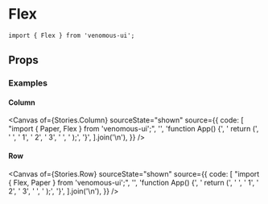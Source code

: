 
<Meta of={Stories} />

# Flex

```tsx
import { Flex } from 'venomous-ui';
```

## Props

<Controls />
<Canvas of={Stories.Default} sourceState="none" />

### Examples

#### Column

<Canvas
  of={Stories.Column}
  sourceState="shown"
  source={{
    code: [
      "import { Paper, Flex } from 'venomous-ui';",
      '',
      'function App() {',
      '  return (',
      '    <Flex>',
      '      <Paper>1</Paper>',
      '      <Paper>2</Paper>',
      '      <Paper>3</Paper>',
      '    </Flex>',
      '  );',
      '}',
    ].join('\n'),
  }}
/>

#### Row

<Canvas
  of={Stories.Row}
  sourceState="shown"
  source={{
    code: [
      "import { Flex, Paper } from 'venomous-ui';",
      '',
      'function App() {',
      '  return (',
      '    <Flex row>',
      '      <Paper>1</Paper>',
      '      <Paper>2</Paper>',
      '      <Paper>3</Paper>',
      '    </Flex>',
      '  );',
      '}',
    ].join('\n'),
  }}
/>
